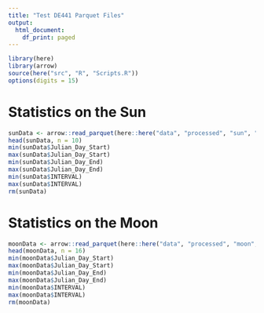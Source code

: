 ```yaml
---
title: "Test DE441 Parquet Files"
output:
  html_document:
    df_print: paged
---
```


```r
library(here)
library(arrow)
source(here("src", "R", "Scripts.R"))
options(digits = 15)
```

# Statistics on the Sun
```r
sunData <- arrow::read_parquet(here::here("data", "processed", "sun", "SunDE441.parquet"))
head(sunData, n = 10)
min(sunData$Julian_Day_Start)
max(sunData$Julian_Day_Start)
min(sunData$Julian_Day_End)
max(sunData$Julian_Day_End)
min(sunData$INTERVAL)
max(sunData$INTERVAL)
rm(sunData)
```

# Statistics on the Moon
```r
moonData <- arrow::read_parquet(here::here("data", "processed", "moon", "MoonDE441.parquet"))
head(moonData, n = 16)
min(moonData$Julian_Day_Start)
max(moonData$Julian_Day_Start)
min(moonData$Julian_Day_End)
max(moonData$Julian_Day_End)
min(moonData$INTERVAL)
max(moonData$INTERVAL)
rm(moonData)
```
